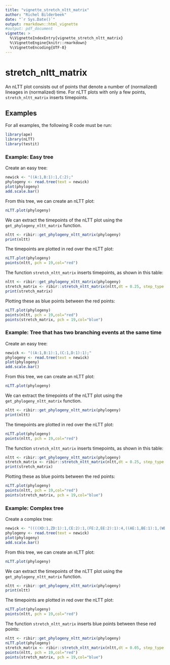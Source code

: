 ```yaml
---
title: "vignette_stretch_nltt_matrix"
author: "Richel Bilderbeek"
date: "`r Sys.Date()`"
output: rmarkdown::html_vignette
#output: pdf_document
vignette: >
  %\VignetteIndexEntry{vignette_stretch_nltt_matrix}
  %\VignetteEngine{knitr::rmarkdown}
  %\VignetteEncoding{UTF-8}
---
```


# stretch_nltt_matrix

An nLTT plot consists out of points that denote a number of (normalized)
lineages in (normalized) time. For nLTT plots with only a few points,
`stretch_nltt_matrix` inserts timepoints.

## Examples

For all examples, the following R code must be run:

```r
library(ape)
library(nLTT)
library(testit)

```

### Example: Easy tree

Create an easy tree:

```r
newick <- "((A:1,B:1):1,C:2);"
phylogeny <- read.tree(text = newick)
plot(phylogeny)
add.scale.bar()
```

From this tree, we can create an nLTT plot:

```r
nLTT.plot(phylogeny)
```

We can extract the timepoints of the nLTT plot using the
`get_phylogeny_nltt_matrix` function. 

```r
nltt <- ribir::get_phylogeny_nltt_matrix(phylogeny)
print(nltt)
```

The timepoints are plotted
in red over the nLTT plot:

```r
nLTT.plot(phylogeny)
points(nltt, pch = 19,col="red")
```

The function `stretch_nltt_matrix` inserts timepoints, as shown in this table:

```r
nltt <- ribir::get_phylogeny_nltt_matrix(phylogeny)
stretch_matrix <- ribir::stretch_nltt_matrix(nltt,dt = 0.25, step_type = "upper")
print(stretch_matrix)
```

Plotting these as blue points between the red points:


```r
nLTT.plot(phylogeny)
points(nltt, pch = 19,col="red")
points(stretch_matrix, pch = 19,col="blue")
```


### Example: Tree that has two branching events at the same time

Create an easy tree:

```r
newick <- "((A:1,B:1):1,(C:1,D:1):1);"
phylogeny <- read.tree(text = newick)
plot(phylogeny)
add.scale.bar()
```

From this tree, we can create an nLTT plot:

```r
nLTT.plot(phylogeny)
```

We can extract the timepoints of the nLTT plot using the
`get_phylogeny_nltt_matrix` function. 

```r
nltt <- ribir::get_phylogeny_nltt_matrix(phylogeny)
print(nltt)
```

The timepoints are plotted
in red over the nLTT plot:

```r
nLTT.plot(phylogeny)
points(nltt, pch = 19,col="red")
```

The function `stretch_nltt_matrix` inserts timepoints, as shown in this table:

```r
nltt <- ribir::get_phylogeny_nltt_matrix(phylogeny)
stretch_matrix <- ribir::stretch_nltt_matrix(nltt,dt = 0.25, step_type = "upper")
print(stretch_matrix)
```

Plotting these as blue points between the red points:


```r
nLTT.plot(phylogeny)
points(nltt, pch = 19,col="red")
points(stretch_matrix, pch = 19,col="blue")
```


### Example: Complex tree

Create a complex tree:


```r
newick <- "((((XD:1,ZD:1):1,CE:2):1,(FE:2,EE:2):1):4,((AE:1,BE:1):1,(WD:1,YD:1):1):5);"
phylogeny <- read.tree(text = newick)
plot(phylogeny)
add.scale.bar()
```

From this tree, we can create an nLTT plot:

```r
nLTT.plot(phylogeny)
```

We can extract the timepoints of the nLTT plot using the
`get_phylogeny_nltt_matrix` function. 

```r
nltt <- ribir::get_phylogeny_nltt_matrix(phylogeny)
print(nltt)
```

The timepoints are plotted
in red over the nLTT plot:

```r
nLTT.plot(phylogeny)
points(nltt, pch = 19,col="red")
```

The function `stretch_nltt_matrix` inserts blue points between these
red points:

```r
nltt <- ribir::get_phylogeny_nltt_matrix(phylogeny)
nLTT.plot(phylogeny)
stretch_matrix <- ribir::stretch_nltt_matrix(nltt,dt = 0.05, step_type = "upper")
points(nltt, pch = 19,col="red")
points(stretch_matrix, pch = 19,col="blue")
```
